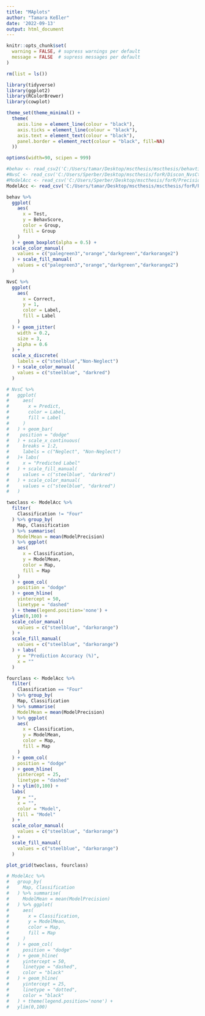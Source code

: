 ```yaml
---
title: "MAplots"
author: "Tamara Keßler"
date: '2022-09-13'
output: html_document
---
```


```r
knitr::opts_chunk$set(
  warning = FALSE, # supress warnings per default 
  message = FALSE  # supress messages per default 
)
```

```r
rm(list = ls())
```

```r
library(tidyverse)
library(ggplot2)
library(RColorBrewer)
library(cowplot)
```

```r
theme_set(theme_minimal() +
  theme(
    axis.line = element_line(colour = "black"),
    axis.ticks = element_line(colour = "black"),
    axis.text = element_text(colour = "black"),
    panel.border = element_rect(colour = "black", fill=NA)
  ))

options(width=90, scipen = 999)
```

```r

#behav <- read_csv2('C:/Users/tamar/Desktop/mscthesis/mscthesis/behavtidy.csv')
#NvsC <- read_csv('C:/Users/Sperber/Desktop/mscthesis/forR/Discon_NvsCtidy.csv')
#ModelAcc <- read_csv('C:/Users/Sperber/Desktop/mscthesis/forR/PrecisionAllModels.csv')
ModelAcc <- read_csv('C:/Users/tamar/Desktop/mscthesis/mscthesis/forR/PrecisionAllModels.csv')

```

```r

behav %>%
  ggplot(
    aes(
      x = Test, 
      y = BehavScore,
      color = Group,
      fill = Group
    )
  ) + geom_boxplot(alpha = 0.5) +
  scale_color_manual(
    values = c("palegreen3","orange","darkgreen","darkorange2")
  ) + scale_fill_manual(
    values = c("palegreen3","orange","darkgreen","darkorange2")
  )

```

```r

NvsC %>%
  ggplot(
    aes(
      x = Correct,
      y = 1,
      color = Label,
      fill = Label
    )
  ) + geom_jitter(
    width = 0.2,
    size = 3,
    alpha = 0.6
  ) +
  scale_x_discrete(
    labels = c("steelblue","Non-Neglect")
  ) + scale_color_manual(
    values = c("steelblue", "darkred")
  )

# NvsC %>%
#   ggplot(
#     aes(
#       x = Predict,
#       color = Label,
#       fill = Label
#     )
#   ) + geom_bar(
#    position = "dodge"
#   ) + scale_x_continuous(
#     breaks = 1:2,
#     labels = c("Neglect", "Non-Neglect")
#   )+ labs(
#     x = "Predicted Label"
#   ) + scale_fill_manual(
#     values = c("steelblue", "darkred")
#   ) + scale_color_manual(
#     values = c("steelblue", "darkred")
#   )
```

```r

twoclass <- ModelAcc %>%
  filter(
    Classification != "Four"
  ) %>% group_by(
    Map, Classification
  ) %>% summarise(
    ModelMean = mean(ModelPrecision)
  ) %>% ggplot(
    aes(
      x = Classification,
      y = ModelMean,
      color = Map,
      fill = Map
    )
  ) + geom_col(
    position = "dodge"
  ) + geom_hline(
    yintercept = 50,
    linetype = "dashed"
  ) + theme(legend.position='none') +
  ylim(0,100) +
  scale_color_manual(
    values = c("steelblue", "darkorange")
  ) +
  scale_fill_manual(
    values = c("steelblue", "darkorange")
  ) + labs(
    y = "Prediction Accuracy (%)",
    x = ""
  )

fourclass <- ModelAcc %>%
  filter(
    Classification == "Four"
  ) %>% group_by(
    Map, Classification
  ) %>% summarise(
    ModelMean = mean(ModelPrecision)
  ) %>% ggplot(
    aes(
      x = Classification,
      y = ModelMean,
      color = Map,
      fill = Map
    )
  ) + geom_col(
    position = "dodge"
  ) + geom_hline(
    yintercept = 25, 
    linetype = "dashed"
  ) + ylim(0,100) +
  labs(
    y = "",
    x = "",
    color = "Model",
    fill = "Model"
  ) +
  scale_color_manual(
    values = c("steelblue", "darkorange")
  ) +
  scale_fill_manual(
    values = c("steelblue", "darkorange")
  ) 

plot_grid(twoclass, fourclass)

```

```r

# ModelAcc %>%
#   group_by(
#     Map, Classification
#   ) %>% summarise(
#     ModelMean = mean(ModelPrecision)
#   ) %>% ggplot(
#     aes(
#       x = Classification,
#       y = ModelMean,
#       color = Map,
#       fill = Map
#     )
#   ) + geom_col(
#     position = "dodge"
#   ) + geom_hline(
#     yintercept = 50,
#     linetype = "dashed", 
#     color = "black"
#   ) + geom_hline(
#     yintercept = 25,
#     linetype = "dotted", 
#     color = "black"
#   ) + theme(legend.position='none') +
#   ylim(0,100)


```